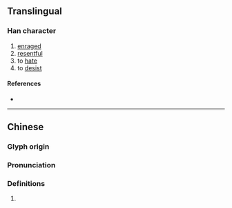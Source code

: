 {{character info}}
==Translingual==

===Han character===
{{Han char|rn=61|rad=心|as=15|sn=18|four=92086|canj=PHLC|ids=⿰忄質}}

# [[enraged]]
# [[resentful]]
# to [[hate]]
# to [[desist]]

====References====
* {{Han ref|kx=0407.230|dkj=11406|dj=0748.140|hdz=42367.140|uh=61EB|ud=25067|bh=EFCE|bd=61390}}

----

==Chinese==
{{zh-forms|s=𰑬}}

===Glyph origin===
{{Han etym}}

===Pronunciation===
{{zh-pron
|m=zhì
|c=zi3
|mc=y
|oc=y
|ma=
|cat=
}}

===Definitions===
{{zh-hanzi}}

# {{rfdef|zh}}